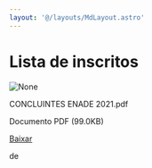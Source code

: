 ```yaml
---
layout: '@/layouts/MdLayout.astro'
---
```






Lista de inscritos
==================









<Image src="https://arapiraca.ufal.br/graduacao/ciencia-da-computacao/institucional/enade/enade-2021/concluintes-enade-2021.pdf/%2b%2bplone%2b%2bufalprofile/imgs/file-icon.png" alt="None" inferSize />


 CONCLUINTES ENADE 2021.pdf  

 Documento PDF
 (99.0KB)
 

[Baixar](%40%40download/file/CONCLUINTES%20ENADE%202021.pdf)























 de 













